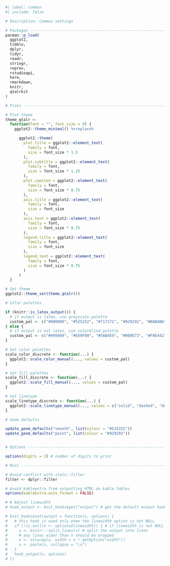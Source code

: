 ```r
#| label: common
#| include: false

# Description: Common settings

# Packages ---------------------------------------------------------------
pacman::p_load(
  ggplot2,
  tibble,
  dplyr,
  tidyr,
  readr,
  stringr,
  reprex,
  rstudioapi,
  here,
  rmarkdown,
  knitr,
  qtalrkit
)

# Plots ------------------------------------------------------------------

# Plot theme
theme_qtalr <-
  function(font = "", font_size = 9) {
    ggplot2::theme_minimal() %+replace%

      ggplot2::theme(
        plot.title = ggplot2::element_text(
          family = font,
          size = font_size * 1.5
        ),
        plot.subtitle = ggplot2::element_text(
          family = font,
          size = font_size * 1.25
        ),
        plot.caption = ggplot2::element_text(
          family = font,
          size = font_size * 0.75
        ),
        axis.title = ggplot2::element_text(
          family = font,
          size = font_size
        ),
        axis.text = ggplot2::element_text(
          family = font,
          size = font_size * 0.75
        ),
        legend.title = ggplot2::element_text(
          family = font,
          size = font_size
        ),
        legend.text = ggplot2::element_text(
          family = font,
          size = font_size * 0.75
        )
      )
  }

# Set theme
ggplot2::theme_set(theme_qtalr())

# Color palettes

if (knitr::is_latex_output()) {
  # if output is latex, use greyscale palette
  custom_pal <- c("#000000", "#525252", "#717171", "#929292", "#BABABA", "#DADADA") # print palette
} else {
  # if output is not latex, use colorblind palette
  custom_pal <- c("#999999", "#E69F00", "#56B4E9", "#009E73", "#F0E442", "#0072B2", "#D55E00", "#CC79A7") # colorblind palette
}

# Set color palettes
scale_color_discrete <- function(...) {
  ggplot2::scale_color_manual(..., values = custom_pal)
}

# Set fill palettes
scale_fill_discrete <- function(...) {
  ggplot2::scale_fill_manual(..., values = custom_pal)
}

# Set linetype 
scale_linetype_discrete <- function(...) {
  ggplot2::scale_linetype_manual(..., values = c("solid", "dashed", "dotted", "dotdash", "longdash", "twodash"))
}

# Geom defaults 

update_geom_defaults("smooth", list(colour = "#525252"))
update_geom_defaults("point", list(colour = "#929292"))


# Options ----------------------------------------------------------------

options(digits = 3) # number of digits to print

# Misc -------------------------------------------------------------------

# Avoid conflict with stats::filter
filter <- dplyr::filter 

# Avoid kableextra from outputting HTML on kable tables
options(kableExtra.auto_format = FALSE)

# # Adjust linewidth
# hook_output <- knit_hooks$get("output") # get the default output hook

# knit_hooks$set(output = function(x, options) {
#   # this hook is used only when the linewidth option is not NULL
#   if (!is.null(n <- options$linewidth)) { # if linewidth is not NULL
#     x <- knitr:::split_lines(x) # split the output into lines
#     # any lines wider than n should be wrapped
#     x <- strwrap(x, width = n * getOption("width"))
#     x <- paste(x, collapse = "\n")
#   }
#   hook_output(x, options)
# })

```